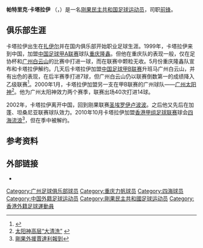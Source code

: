 {{noteta
|T=zh-hans:帕特里克·卡塔拉伊; zh-hk:帕特里克·賈達利;
|1=zh-hans:帕特里克·卡塔拉伊; zh-hk:帕特里克·賈達利;
|2=zh-hans:卡塔拉伊; zh-hk:賈達利;
}}
{{Infobox Football biography
|          playername = 帕特里克·卡塔拉伊
|            fullname = Patrick Mujanayi Katalay
|         dateofbirth = {{birth date and age|1977|11|29}}
|         cityofbirth = 
|      countryofbirth = [[扎伊尔|扎伊尔]]（今[[刚果民主共和国|民主刚果]]）
|              height = {{Height|m=1.76}}
|            position = [[前锋_(足球)|前锋]]
|         currentclub = 
|          clubnumber = 
|          youthyears = 
|          youthclubs = 
| years = 1995-1996 <br/> 1997-1998 <br/> 1999 <br/> 1999 <br/> 2000-2001 <br/> 2002-2004 <br/> 2005 <br/> 2006 <br/> 2008-2009 <br/> 2009-2010 <br/> 2010-2011
| clubs = AS Bantous <br/> [[摩特马彭巴勇敢俱乐部|摩特马彭巴勇敢]] <br/> [[重庆力帆足球俱乐部|重庆隆鑫]] <br/> [[广州白云山足球俱乐部|广州白云山]] <br/> [[广州恒大足球俱乐部|广州太阳神]] <br/> [[圣埃罗伊卢波波足球俱乐部|圣埃罗伊卢波波]] <br/> {{tsl|en|Delta Téléstar Gabon Télécom FC||Delta Téléstar}} <br/> {{tsl|en|Moro United|}} <br/> [[四海体育会|四海体育会]] <br/> [[圣埃罗伊卢波波足球俱乐部|圣埃罗伊卢波波]] <br/> [[四海体育会|四海流浪]]
| caps(goals) =  <br/> <br/> {{0}}9 {{0}}(0) <br/>  {{0}}? {{0}}(7) <br/> 40 (14) <br/> <br/> <br/> <br/> {{0}}0 {{0}}(0) <br/> <br/> {{0}}1 {{0}}(0)
|       nationalyears = 2002
|        nationalteam = [[刚果民主共和国国家足球队|刚果民主共和国]] 
| nationalcaps(goals) = {{0}}1 {{0}}(0)
|            pcupdate = Feb 2, 2011 |
|            ntupdate = Feb 2, 2011 |
}}
'''帕特里克·卡塔拉伊''' （{{lang-fr|'''Patrick Katalay'''}}，{{bd|1977年|11月29日|catIdx=Katalay, Patrick}}）是一名[[刚果民主共和国|刚果民主共和国]][[足球|足球]][[运动员|运动员]]，司职[[前锋_(足球)|前锋]]。

==俱乐部生涯==
卡塔拉伊出生在[[扎伊尔|扎伊尔]]并在国内俱乐部开始职业足球生涯。1999年，卡塔拉伊来到中国，加盟[[中国足球甲A联赛|中国足球甲A联赛]]球队[[重庆力帆足球俱乐部|重庆隆鑫]]。但他在重庆队的表现一般，仅在足协杯和[[广州白云山足球俱乐部|广州白云山]]的比赛中打进一球，而在联赛中颗粒无收。5月份重庆隆鑫队宣布和卡塔拉伊解约。几天后卡塔拉伊加盟[[中国足球甲B联赛|中国足球甲B联赛]]升班马广州白云山，并有出色的表现，在后半赛季打进7球，但广州白云山仍以联赛倒数第一的成绩降入乙级联赛<ref>{{Cite web |url=http://sports.sina.com.cn/china/9909/033471.shtml |title=白云山降级析因：没钱足球是玩不转 |access-date=2011-02-15 |archive-date=2016-03-03 |archive-url=https://web.archive.org/web/20160303231646/http://sports.sina.com.cn/china/9909/033471.shtml |dead-url=no }}</ref>。2000年1月，卡塔拉伊加盟另一支在甲B联赛的广州球队——[[广州恒大足球俱乐部|广州太阳神]]<ref>[http://news.beelink.com.cn/20000107/471019.shtml 太阳神高层“大清洗”] {{webarchive|url=https://web.archive.org/web/20110707013959/http://news.beelink.com.cn/20000107/471019.shtml |date=2011-07-07 }}</ref>。他为广州太阳神效力两个赛季，联赛出场40次打进14球。

2002年，卡塔拉伊离开中国，回到刚果联赛[[圣埃罗伊卢波波足球俱乐部|圣埃罗伊卢波波]]。之后他又先后在加蓬、坦桑尼亚联赛球队效力。2010年10月卡塔拉伊加盟[[香港甲组足球联赛|香港甲组足球联赛]]球会[[四海体育会|四海流浪]]<ref>[http://www.hkdailynews.com.hk/sports.php?id=124974 剛果外援賈達利報到]{{dead link|date=2017年12月 |bot=InternetArchiveBot |fix-attempted=yes }}</ref>，但在季中被解约。

==参考资料==
{{reflist}}

== 外部链接 ==
* {{nfteams|36550}}

{{2000年广州太阳神名单}}
{{2001年广州吉利名单}}

{{DEFAULTSORT:Katalay, Patrick Mujanays}}
[[Category:广州足球俱乐部球员|Category:广州足球俱乐部球员]]
[[Category:重庆力帆球员|Category:重庆力帆球员]]
[[Category:四海球员|Category:四海球员]]
[[Category:中国外籍足球运动员|Category:中国外籍足球运动员]]
[[Category:剛果民主共和國足球运动员|Category:剛果民主共和國足球运动员]]
[[Category:香港外籍足球運動員|Category:香港外籍足球運動員]]